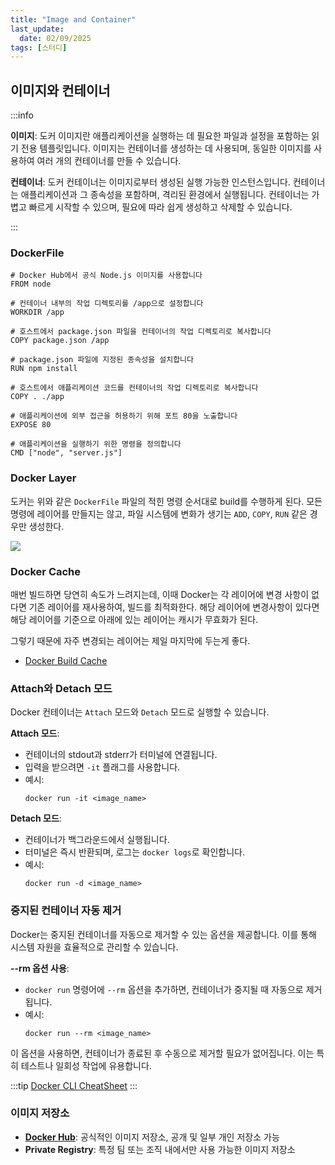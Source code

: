 ```yaml
---
title: "Image and Container"
last_update:
  date: 02/09/2025
tags: [스터디]
---
```


## 이미지와 컨테이너

:::info

**이미지**: 도커 이미지란 애플리케이션을 실행하는 데 필요한 파일과 설정을 포함하는 읽기 전용 템플릿입니다. 이미지는 컨테이너를 생성하는 데 사용되며, 동일한 이미지를 사용하여 여러 개의 컨테이너를 만들 수 있습니다.

**컨테이너**: 도커 컨테이너는 이미지로부터 생성된 실행 가능한 인스턴스입니다. 컨테이너는 애플리케이션과 그 종속성을 포함하며, 격리된 환경에서 실행됩니다. 컨테이너는 가볍고 빠르게 시작할 수 있으며, 필요에 따라 쉽게 생성하고 삭제할 수 있습니다.

:::

### DockerFile

```
# Docker Hub에서 공식 Node.js 이미지를 사용합니다
FROM node

# 컨테이너 내부의 작업 디렉토리를 /app으로 설정합니다
WORKDIR /app

# 호스트에서 package.json 파일을 컨테이너의 작업 디렉토리로 복사합니다
COPY package.json /app

# package.json 파일에 지정된 종속성을 설치합니다
RUN npm install

# 호스트에서 애플리케이션 코드를 컨테이너의 작업 디렉토리로 복사합니다
COPY . ./app

# 애플리케이션에 외부 접근을 허용하기 위해 포트 80을 노출합니다
EXPOSE 80

# 애플리케이션을 실행하기 위한 명령을 정의합니다
CMD ["node", "server.js"]
```

### Docker Layer

도커는 위와 같은 `DockerFile` 파일의 적힌 명령 순서대로 build를 수행하게 된다.
모든 명령에 레이어를 만들지는 않고, 파일 시스템에 변화가 생기는 `ADD`, `COPY`, `RUN` 같은 경우만 생성한다.

![](https://blog.kakaocdn.net/dn/czfjyz/btsIsfUKgbT/xOu7ElV9AIllRGv7xtOkH0/img.png)

### Docker Cache

매번 빌드하면 당연히 속도가 느려지는데, 이때 Docker는 각 레이어에 변경 사항이 없다면 기존 레이어를 재사용하여, 빌드를 최적화한다.
해당 레이어에 변경사항이 있다면 해당 레이어를 기준으로 아래에 있는 레이어는 캐시가 무효화가 된다.

그렇기 때문에 자주 변경되는 레이어는 제일 마지막에 두는게 좋다.

- [Docker Build Cache](https://docs.docker.com/build/cache/)

### Attach와 Detach 모드

Docker 컨테이너는 `Attach` 모드와 `Detach` 모드로 실행할 수 있습니다.

**Attach 모드**:

- 컨테이너의 stdout과 stderr가 터미널에 연결됩니다.
- 입력을 받으려면 `-it` 플래그를 사용합니다.
- 예시:
  ```
  docker run -it <image_name>
  ```

**Detach 모드**:

- 컨테이너가 백그라운드에서 실행됩니다.
- 터미널은 즉시 반환되며, 로그는 `docker logs`로 확인합니다.
- 예시:
  ```
  docker run -d <image_name>
  ```

### 중지된 컨테이너 자동 제거

Docker는 중지된 컨테이너를 자동으로 제거할 수 있는 옵션을 제공합니다. 이를 통해 시스템 자원을 효율적으로 관리할 수 있습니다.

**--rm 옵션 사용**:

- `docker run` 명령어에 `--rm` 옵션을 추가하면, 컨테이너가 중지될 때 자동으로 제거됩니다.
- 예시:
  ```
  docker run --rm <image_name>
  ```

이 옵션을 사용하면, 컨테이너가 종료된 후 수동으로 제거할 필요가 없어집니다. 이는 특히 테스트나 일회성 작업에 유용합니다.

:::tip
[Docker CLI CheatSheet](https://docs.docker.com/get-started/docker_cheatsheet.pdf)
:::

### 이미지 저장소

- [**Docker Hub**](https://hub.docker.com/): 공식적인 이미지 저장소, 공개 및 일부 개인 저장소 가능
- **Private Registry**: 특정 팀 또는 조직 내에서만 사용 가능한 이미지 저장소
